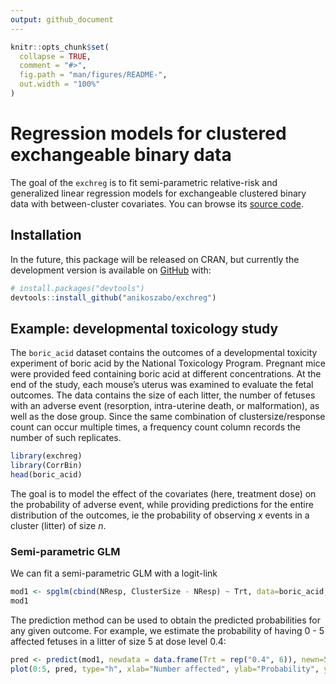 ```yaml
---
output: github_document
---
```


<!-- README.md is generated from README.Rmd. Please edit that file -->

```r
knitr::opts_chunk$set(
  collapse = TRUE,
  comment = "#>",
  fig.path = "man/figures/README-",
  out.width = "100%"
)
```

# Regression models for clustered exchangeable binary data

<!-- badges: start -->
<!-- badges: end -->

The goal of the `exchreg` is to fit semi-parametric relative-risk and generalized linear regression models for exchangeable clustered binary data with between-cluster covariates. You can browse its [source code](https://github.com/anikoszabo/exchreg).

## Installation

In the future, this package will be released on CRAN, but currently the development version is available on [GitHub](https://github.com/) with:

``` r
# install.packages("devtools")
devtools::install_github("anikoszabo/exchreg")
```
## Example: developmental toxicology study

The `boric_acid` dataset contains the outcomes of a developmental toxicity experiment of boric acid by the National Toxicology Program. Pregnant mice were provided feed containing boric acid at different concentrations. At the end of the study, each mouse's uterus was examined to evaluate the fetal outcomes. The data contains the size of each litter, the number of fetuses with an adverse event (resorption, intra-uterine death, or malformation), as well as the dose group. Since the same combination of clustersize/response count can occur multiple times, a frequency count column records the number of such replicates.

```r
library(exchreg)
library(CorrBin)
head(boric_acid)
```


The goal is to model the effect of the covariates (here, treatment dose) on the probability of adverse event, while providing predictions for the entire distribution of the outcomes, ie the probability of observing $x$ events in a cluster (litter) of size $n$.

### Semi-parametric GLM 

We can fit a semi-parametric GLM with a logit-link

```r
mod1 <- spglm(cbind(NResp, ClusterSize - NResp) ~ Trt, data=boric_acid, weights=Freq)
mod1
```

The prediction method can be used to obtain the predicted probabilities for any given outcome. For example, we estimate the probability of having 0 - 5 affected fetuses in a litter of size 5 at dose level 0.4:

```r
pred <- predict(mod1, newdata = data.frame(Trt = rep("0.4", 6)), newn=5, newevents = 0:5, type="prob")
plot(0:5, pred, type="h", xlab="Number affected", ylab="Probability", ylim=c(0,max(pred)))

```


